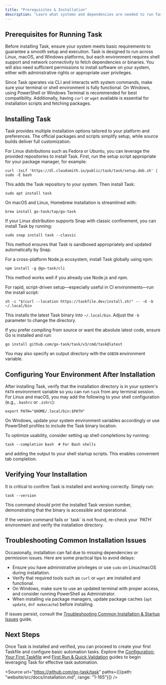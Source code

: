 ```yaml
---
title: "Prerequisites & Installation"
description: "Learn what systems and dependencies are needed to run Task, then get clear step-by-step instructions for installing it on your preferred platform (Linux, macOS, Windows). Accelerates setup with platform-specific recommendations and checks for potential blockers early."
---
```


## Prerequisites for Running Task

Before installing Task, ensure your system meets basic requirements to guarantee a smooth setup and execution. Task is designed to run across Linux, macOS, and Windows platforms, but each environment requires shell support and network connectivity to fetch dependencies or binaries. You will also need sufficient permissions to install software on your system, either with administrative rights or appropriate user privileges.

Since Task operates via CLI and interacts with system commands, make sure your terminal or shell environment is fully functional. On Windows, using PowerShell or Windows Terminal is recommended for best compatibility. Additionally, having `curl` or `wget` available is essential for installation scripts and fetching packages.

## Installing Task

Task provides multiple installation options tailored to your platform and preferences. The official packages and scripts simplify setup, while source builds deliver full customization.

<Steps>
  <Step title="Use Official Package Managers">
  
For Linux distributions such as Fedora or Ubuntu, you can leverage the provided repositories to install Task. First, run the setup script appropriate for your package manager, for example:

```shell
curl -1sLf 'https://dl.cloudsmith.io/public/task/task/setup.deb.sh' | sudo -E bash
```

This adds the Task repository to your system. Then install Task:

```shell
sudo apt install task
```

On macOS and Linux, Homebrew installation is streamlined with:

```shell
brew install go-task/tap/go-task
```

  </Step>

  <Step title="Install via Snap (Linux only)">
  
If your Linux distribution supports Snap with classic confinement, you can install Task by running:

```shell
sudo snap install task --classic
```

This method ensures that Task is sandboxed appropriately and updated automatically by Snap.

  </Step>

  <Step title="Install via npm for Cross-Platform Support">
  
For a cross-platform Node.js ecosystem, install Task globally using npm:

```shell
npm install -g @go-task/cli
```

This method works well if you already use Node.js and npm.

  </Step>

  <Step title="Install with an Install Script">
  
For rapid, script-driven setup—especially useful in CI environments—run the install script:

```shell
sh -c "$(curl --location https://taskfile.dev/install.sh)" -- -d -b ~/.local/bin
```

This installs the latest Task binary into `~/.local/bin`. Adjust the `-b` parameter to change the directory.

  </Step>

  <Step title="Build from Source with Go">
  
If you prefer compiling from source or want the absolute latest code, ensure Go is installed and run:

```shell
go install github.com/go-task/task/v3/cmd/task@latest
```

You may also specify an output directory with the `GOBIN` environment variable.

  </Step>
</Steps>

## Configuring Your Environment After Installation

After installing Task, verify that the installation directory is in your system's `PATH` environment variable so you can run `task` from any terminal session. For Linux and macOS, you may add the following to your shell configuration (e.g., `.bashrc` or `.zshrc`):

```shell
export PATH="$HOME/.local/bin:$PATH"
```

On Windows, update your system environment variables accordingly or use PowerShell profiles to include the Task binary location.

To optimize usability, consider setting up shell completions by running:

```shell
task --completion bash  # For Bash shells
```

and adding the output to your shell startup scripts. This enables convenient tab completion.

## Verifying Your Installation

It is critical to confirm Task is installed and working correctly. Simply run:

```shell
task --version
```

This command should print the installed Task version number, demonstrating that the binary is accessible and operational.

<Tip>
If the version command fails or `task` is not found, re-check your `PATH` environment and verify the installation directory.
</Tip>

## Troubleshooting Common Installation Issues

Occasionally, installation can fail due to missing dependencies or permission issues. Here are some practical tips to avoid delays:

- Ensure you have administrative privileges or use `sudo` on Linux/macOS during installation.
- Verify that required tools such as `curl` or `wget` are installed and functional.
- On Windows, make sure to use an updated terminal with proper access, and consider running PowerShell as Administrator.
- When installing via package managers, update package caches (`apt update`, `dnf makecache`) before installing.

If issues persist, consult the [Troubleshooting Common Installation & Startup Issues](/getting-started/troubleshooting-quick-fixes/troubleshooting-common-problems) guide.

## Next Steps

Once Task is installed and verified, you can proceed to create your first Taskfile and configure basic automation tasks. Explore the [Configuration: Your First Taskfile](/getting-started/onboarding-essentials/initial-configuration-setup) and [First Run & Quick Validation](/getting-started/onboarding-essentials/run-and-validate) guides to begin leveraging Task for effective task automation.

<Source url="https://github.com/go-task/task" paths={[{path: "website/src/docs/installation.md", range: "1-165"}]} />